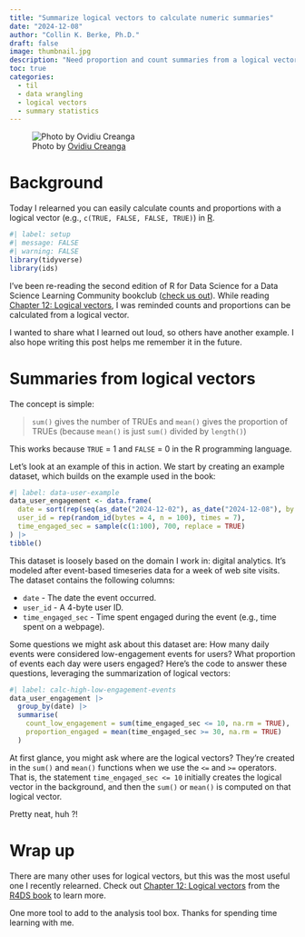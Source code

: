 ```yaml
---
title: "Summarize logical vectors to calculate numeric summaries"
date: "2024-12-08"
author: "Collin K. Berke, Ph.D."
draft: false
image: thumbnail.jpg
description: "Need proportion and count summaries from a logical vector? Use `mean()` and `sum()`"
toc: true
categories:
  - til
  - data wrangling
  - logical vectors
  - summary statistics
---
```


![Photo by [Ovidiu Creanga](https://unsplash.com/photos/close-up-photography-brown-wooden-furniture-vfpS6MPv8t0)](thumbnail-wide.jpg){fig-align="center"}

# Background 

Today I relearned you can easily calculate counts and proportions with a logical vector (e.g., `c(TRUE, FALSE, FALSE, TRUE)`) in [R](https://www.r-project.org/).

```r
#| label: setup
#| message: FALSE
#| warning: FALSE
library(tidyverse)
library(ids)
```

I've been re-reading the second edition of R for Data Science for a Data Science Learning Community bookclub ([check us out](https://www.dslc.io)). While reading [Chapter 12: Logical vectors](https://r4ds.hadley.nz/logicals#sec-numeric-summaries-of-logicals), I was reminded counts and proportions can be calculated from a logical vector.

I wanted to share what I learned out loud, so others have another example. I also hope writing this post helps me remember it in the future.

# Summaries from logical vectors

The concept is simple:

> `sum()` gives the number of TRUEs and `mean()` gives the proportion of TRUEs (because `mean()` is just `sum()` divided by `length()`)

This works because `TRUE` = 1 and `FALSE` = 0 in the R programming language.

Let's look at an example of this in action. We start by creating an example dataset, which builds on the example used in the book:

```r
#| label: data-user-example
data_user_engagement <- data.frame(
  date = sort(rep(seq(as_date("2024-12-02"), as_date("2024-12-08"), by = 1), times = 100)),
  user_id = rep(random_id(bytes = 4, n = 100), times = 7),
  time_engaged_sec = sample(c(1:100), 700, replace = TRUE)
) |>
tibble()
```

This dataset is loosely based on the domain I work in: digital analytics. It's modeled after event-based timeseries data for a week of web site visits. The dataset contains the following columns:

* `date` - The date the event occurred.
* `user_id` - A 4-byte user ID.
* `time_engaged_sec` - Time spent engaged during the event (e.g., time spent on a webpage).

Some questions we might ask about this dataset are: How many daily events were considered low-engagement events for users? What proportion of events each day were users engaged? Here's the code to answer these questions, leveraging the summarization of logical vectors:

```r
#| label: calc-high-low-engagement-events
data_user_engagement |>
  group_by(date) |>
  summarise(
    count_low_engagement = sum(time_engaged_sec <= 10, na.rm = TRUE),
    proportion_engaged = mean(time_engaged_sec >= 30, na.rm = TRUE)
  )
```

At first glance, you might ask where are the logical vectors? They're created in the `sum()` and `mean()` functions when we use the `<=` and `>=` operators. That is, the statement `time_engaged_sec <= 10` initially creates the logical vector in the background, and then the `sum()` or `mean()` is computed on that logical vector.

Pretty neat, huh ?!

# Wrap up

There are many other uses for logical vectors, but this was the most useful one I recently relearned. Check out [Chapter 12: Logical vectors](https://r4ds.hadley.nz/logicals) from the [R4DS book](https://r4ds.hadley.nz/) to learn more.

One more tool to add to the analysis tool box. Thanks for spending time learning with me.
